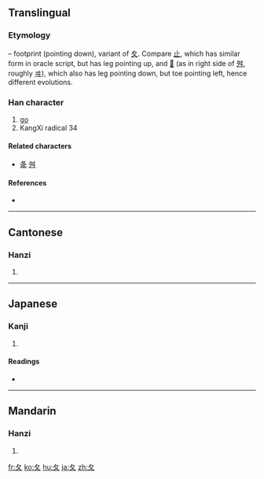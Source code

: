 {{also|攵|夊}}
==Translingual==
{{stroke order|type=animate}}

===Etymology===
{{liushu|p}} – footprint (pointing down), variant of [[夊]]. Compare [[止]], which has similar form in oracle script, but has leg pointing up, and [[𡕒]] (as in right side of [[舛]], roughly [[ヰ]]), which also has leg pointing down, but toe pointing left, hence different evolutions.

{{Han etyl}}

===Han character===
{{Han char|rn=34|rad=夂|as=00|sn=3|four=|canj=竹水 (HE), X竹水 (XHE)}}

# [[go]]
# KangXi radical 34

====Related characters====
{{rfc-header|Related characters|lang=mul}}
* [[夅]] [[舛]]

====References====
* {{Han ref|kx=0244.170|dkj=05691|dj=0484.220|hdz=20867.150|uh=5902|ud=22786}}

----

==Cantonese==

===Hanzi===
{{yue-hanzi|jyut=|y=ji1}}

# {{defn|Cantonese|sort=夂00}}

----

==Japanese==

===Kanji===
{{ja-kanji|grade=9|rs=夂00}}

# {{defn|Japanese|sort=夂00}}

====Readings====
* {{ja-readings|on=[[ち]] (chi), [[しゅう]] (shū), [[しゅ]] (shu)|kun=[[おくれる]] (okureru)}}

----

==Mandarin==

===Hanzi===
{{cmn-hanzi|pin=[[chǔ]] ([[chu3]]), [[zhǐ]] ([[zhi3]])|wg=ch'u<sup>3</sup>, chih<sup>3</sup>}}

# {{defn|Mandarin|sort=夂00}}

[[fr:夂]]
[[ko:夂]]
[[hu:夂]]
[[ja:夂]]
[[zh:夂]]